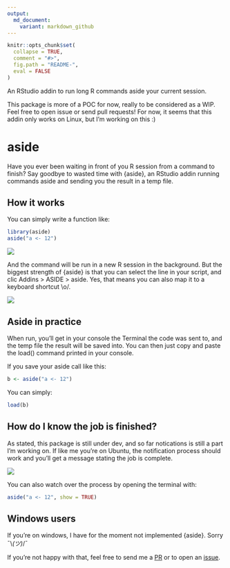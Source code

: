 ```yaml
---
output:
  md_document:
    variant: markdown_github
---
```


<!-- README.md is generated from README.Rmd. Please edit that file -->

```r
knitr::opts_chunk$set(
  collapse = TRUE,
  comment = "#>",
  fig.path = "README-", 
  eval = FALSE
)
```

An RStudio addin to run long R commands aside your current session. 

This package is more of a POC for now, really to be considered as a WIP. Feel free to open issue or send pull requests! For now, it seems that this addin only works on Linux, but I'm working on this :) 

# aside

Have you ever been waiting in front of you R session from a command to finish? Say goodbye to wasted time with {aside}, an RStudio addin running commands aside and sending you the result in a temp file. 

## How it works 

You can simply write a function like: 

```r
library(aside)
aside("a <- 12")
```

![](aside_console.gif)

And the command will be run in a new R session in the background. But the biggest strength of {aside} is that you can select the line in your script, and clic Addins > ASIDE > aside. Yes, that means you can also map it to a keyboard shortcut \\o/. 

![](addin.png)

## Aside in practice

When run, you'll get in your console the Terminal the code was sent to, and the temp file the result will be saved into. You can then just copy and paste the load() command printed in your console. 

If you save your aside call like this:

```r
b <- aside("a <- 12")
```

You can simply:

```r
load(b)
```

## How do I know the job is finished?

As stated, this package is still under dev, and so far notications is still a part I'm working on. If like me you're on Ubuntu, the notification process should work and you'll get a message stating the job is complete.

![](aside_addin.gif)

You can also watch over the process by opening the terminal with:

```r
aside("a <- 12", show = TRUE)
```


## Windows users

If you're on windows, I have for the moment not implemented {aside}. Sorry ¯\\_(ツ)_/¯

If you're not happy with that, feel free to send me a [PR](https://github.com/ColinFay/aside/pulls) or to open an [issue](https://github.com/ColinFay/aside/issues). 
